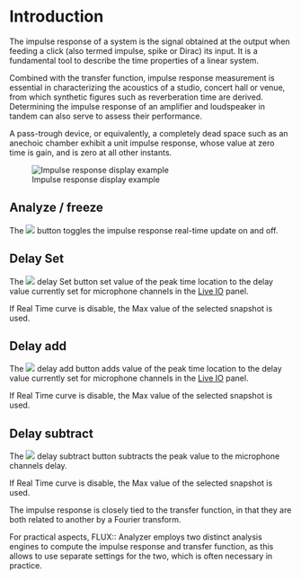 # Introduction
The impulse response of a system is the signal obtained at the output when feeding a click (also termed impulse, spike or Dirac) its input.
It is a fundamental tool to describe the time properties of a
linear system.

Combined with the transfer function, impulse response measurement is essential in characterizing the acoustics of a studio, concert hall or venue, from which synthetic figures such as reverberation time are derived.
Determining the impulse response of an amplifier and loudspeaker in tandem can also serve to assess their performance.

A pass-trough device, or equivalently, a completely dead space such as an anechoic chamber exhibit a unit impulse response, whose value at zero time is gain, and is zero at all other instants.

![Impulse response display example](https://media.githubusercontent.com/media/FLUX-SE/doc_images/main/Analyzer/ImpulseResponse/Main.png)

## Analyze / freeze
The ![](https://media.githubusercontent.com/media/FLUX-SE/doc_images/main/Analyzer/Generic/Play.png) button toggles the impulse response real-time update on and off.

## Delay Set
The ![](https://media.githubusercontent.com/media/FLUX-SE/doc_images/main/Analyzer/Generic/Set2Delay.png) delay Set button set value of the peak time location to the delay value currently set for microphone channels in the [Live IO](11_Live_IO_01_Introduction.md) panel.

If Real Time curve is disable, the Max value of the selected snapshot is used.

## Delay add
The ![](https://media.githubusercontent.com/media/FLUX-SE/doc_images/main/Analyzer/Generic/Add2Delay.png) delay add button adds value of the peak time location to the delay value currently set for microphone channels in the [Live IO](11_Live_IO_01_Introduction.md) panel.

If Real Time curve is disable, the Max value of the selected snapshot is used.

## Delay subtract
The ![](https://media.githubusercontent.com/media/FLUX-SE/doc_images/main/Analyzer/Generic/Subtract2Delay.png) delay subtract button subtracts the peak value to the microphone channels delay.

If Real Time curve is disable, the Max value of the selected snapshot is used.

:::{.callout-note}
The impulse response is closely tied to the transfer function, in that they are both related to another by a Fourier transform.

For practical aspects, FLUX:: Analyzer employs two distinct analysis engines to compute the impulse response and transfer function, as this allows to use separate settings for the two, which is often necessary in practice.
:::